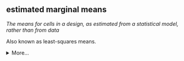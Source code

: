 ## estimated marginal means

<dfn>The means for cells in a design, as estimated from a statistical model, rather than from data</dfn>

Also known as least-squares means.

<details>
  <summary>More...</summary>

Here we simulate some data for a 2x2 [factorial](f.htmlfactorial-stats) design. The argument `mu` specifies the cell means for ctl-A, ctl-B, exp-A and exp-B.

```r
# simulate some factorial data
set.seed(8675309)
simdat <- faux::sim_design(
  between = list(
    treatment = c("ctl", "exp"),
    group = c("A", "B")
  ),
  mu = c(100, 100, 105, 110),
  sd = 10
)
```

Then we model the data using a [linear model])g.html#general-linear-model).

```r
# model using lm
model <- lm(y ~ treatment * group, data = simdat)
summary(model)
```

Use the `emmeans` package to get the estimated marginal means from this model. You can get the estimated means for each combination of treatment and group:

```r
emmeans::emmeans(model, ~ treatment | group)
```

Or for the main effects separately (there will be a warning that the interaction may make this misleading).

```r
emmeans::emmeans(model, ~ treatment)
```

```r
emmeans::emmeans(model, ~ group)
```

</details>
